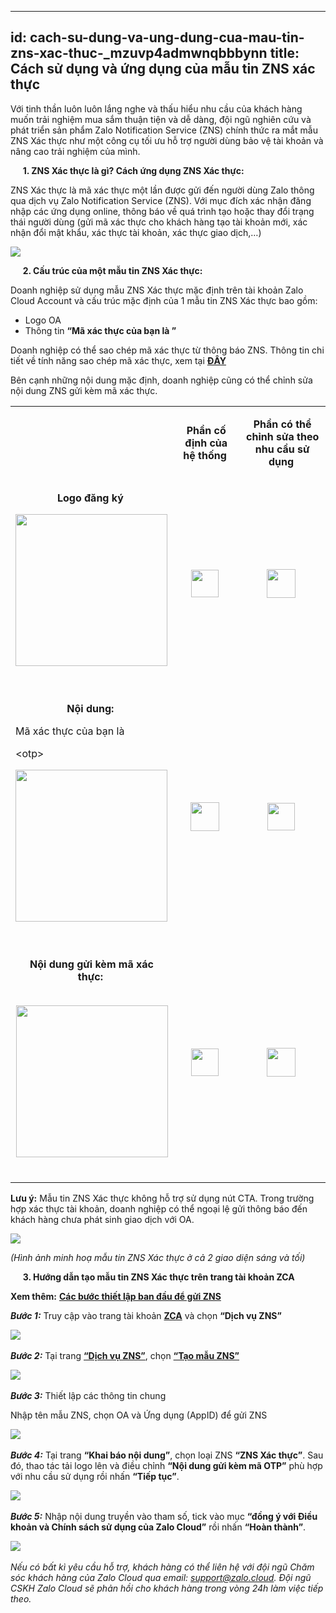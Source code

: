 
---
id: cach-su-dung-va-ung-dung-cua-mau-tin-zns-xac-thuc-_mzuvp4admwnqbbbynn
title: Cách sử dụng và ứng dụng của mẫu tin ZNS xác thực 
---
Với tinh thần luôn luôn lắng nghe và thấu hiểu nhu cầu của khách hàng muốn trải nghiệm mua sắm thuận tiện và dễ dàng, đội ngũ nghiên cứu và phát triển sản phẩm Zalo Notification Service (ZNS) chính thức ra mắt mẫu ZNS Xác thực như một công cụ tối ưu hỗ trợ người dùng bảo vệ tài khoản và nâng cao trải nghiệm của mình. 

     **1. ZNS Xác thực là gì? Cách ứng dụng ZNS Xác thực:** 

ZNS Xác thực là mã xác thực một lần được gửi đến người dùng Zalo thông qua dịch vụ Zalo Notification Service (ZNS). Với mục đích xác nhận đăng nhập các ứng dụng online, thông báo về quá trình tạo hoặc thay đổi trạng thái người dùng (gửi mã xác thực cho khách hàng tạo tài khoản mới, xác nhận đổi mật khẩu, xác thực tài khoản, xác thực giao dịch,…) 

![](https://stc-oa.zdn.vn/uploads/bc9ff84938b6177ec056ad11aabbd7f2.png)

     **2. Cấu trúc của một mẫu tin ZNS Xác thực:** 

Doanh nghiệp sử dụng mẫu ZNS Xác thực mặc định trên tài khoản Zalo Cloud Account và cấu trúc mặc định của 1 mẫu tin ZNS Xác thực bao gồm: 

*   Logo OA 
*   Thông tin **“Mã xác thực của bạn là <otp>”** 

Doanh nghiệp có thể sao chép mã xác thực từ thông báo ZNS. Thông tin chi tiết về tính năng sao chép mã xác thực, xem tại [**ĐÂY**](https://zalo.cloud/blog/cap-nhat-kha-nang-sao-chep-doi-voi-mau-zns-xac-thuc/erub6bg47kawnvqnk) 

Bên cạnh những nội dung mặc định, doanh nghiệp cũng có thể chỉnh sửa nội dung ZNS gửi kèm mã xác thực. 

<table><tbody><tr><td><p style="margin-left:0px;">&nbsp;</p></td><td><p style="margin-left:0px;text-align:center;"><strong>Phần cố định của hệ thống</strong><span style="color:rgb(0,120,212);">&nbsp;</span></p></td><td><p style="margin-left:0px;text-align:center;"><strong>Phần có thể chỉnh sửa theo nhu cầu sử dụng</strong><span style="color:rgb(0,120,212);">&nbsp;</span></p></td></tr><tr><td><p style="margin-left:0px;text-align:center;"><strong>Logo đăng ký</strong><span style="color:rgb(0,120,212);">&nbsp;</span></p><p style="margin-left:0px;"><img class="image_resized" style="width:243px;" src="https://stc-oa.zdn.vn/uploads/c12c01a6a2ae55ce0fc01486e4648c0c.png">&nbsp;</p></td><td><p style="margin-left:0px;text-align:center;"><img class="image_resized" style="width:44px;" src="https://stc-oa.zdn.vn/uploads/48dca6d085589412dc674bdacab21356.png">&nbsp;</p></td><td><p style="margin-left:0px;text-align:center;"><img class="image_resized" style="width:46px;" src="https://stc-oa.zdn.vn/uploads/aff4f9e3fc3b3dc2b53bd35fe0fdcf9b.png">&nbsp;</p></td></tr><tr><td><p style="margin-left:0px;text-align:center;"><strong>Nội dung:</strong><span style="color:rgb(0,120,212);">&nbsp;</span></p><p style="margin-left:0px;">Mã xác thực của bạn là&nbsp;</p><p style="margin-left:0px;">&lt;otp&gt;&nbsp;</p><p style="margin-left:0px;"><img class="image_resized" style="width:243px;" src="https://stc-oa.zdn.vn/uploads/7bbd4cb6d07beb06026b99abedd2961e.png">&nbsp;</p></td><td><p style="margin-left:0px;text-align:center;"><img class="image_resized" style="width:46px;" src="https://stc-oa.zdn.vn/uploads/9e596c24460ba39c0d93c59f7449b8ed.png">&nbsp;</p></td><td><p style="margin-left:0px;text-align:center;"><img class="image_resized" style="width:44px;" src="https://stc-oa.zdn.vn/uploads/178e3d805c9a0fd9c5ad95e4efafa1c3.png">&nbsp;</p></td></tr><tr><td><p style="margin-left:0px;text-align:center;"><strong>Nội dung gửi kèm mã xác thực:</strong><span style="color:rgb(0,120,212);">&nbsp;</span></p><p style="margin-left:0px;text-align:center;">&nbsp;<br><img class="image_resized" style="width:243px;" src="https://stc-oa.zdn.vn/uploads/fd570f0d04e02aed9563b0edeccfe8c5.png">&nbsp;</p></td><td><p style="margin-left:0px;text-align:center;"><img class="image_resized" style="width:44px;" src="https://stc-oa.zdn.vn/uploads/ccfa2437879f54b0a323eaed34da4e3c.png">&nbsp;</p></td><td><p style="margin-left:0px;text-align:center;"><img class="image_resized" style="width:46px;" src="https://stc-oa.zdn.vn/uploads/f58ad0f0d4a2c61d7042197cbebe6e79.png">&nbsp;</p></td></tr></tbody></table>

**Lưu ý:** Mẫu tin ZNS Xác thực không hỗ trợ sử dụng nút CTA. Trong trường hợp xác thực tài khoản, doanh nghiệp có thể ngoại lệ gửi thông báo đến khách hàng chưa phát sinh giao dịch với OA.  

![](https://stc-oa.zdn.vn/uploads/0fda1184d57035a621a484d173c4f1ab.png)

_(Hình ảnh minh hoạ mẫu tin ZNS Xác thực ở cả 2 giao diện sáng và tối)_ 

     **3. Hướng dẫn tạo mẫu tin ZNS Xác thực trên trang tài khoản ZCA** 

**Xem thêm:** [**Các bước thiết lập ban đầu để gửi ZNS**](https://zalo.cloud/zns/guidelines/set-up)

_**Bước 1:**_ Truy cập vào trang tài khoản [**ZCA**](https://account.zalo.cloud/spending/overview) và chọn **“Dịch vụ ZNS”** 

![](https://stc-oa.zdn.vn/uploads/e8bd8069b8b228fcb09ddac86927ff65.png) 

_**Bước 2:**_ Tại trang [**“Dịch vụ ZNS”**](https://account.zalo.cloud/9GUDMAJZZREQ9MZP/tool/zns/manage/template), chọn [**“Tạo mẫu ZNS”**](https://account.zalo.cloud/tool/zns/createTemplate)

![](https://stc-oa.zdn.vn/uploads/b65fbf3254201d2f1a439793d095d43c.png) 

_**Bước 3:**_ Thiết lập các thông tin chung 

Nhập tên mẫu ZNS, chọn OA và Ứng dụng (AppID) để gửi ZNS 

![](https://stc-oa.zdn.vn/uploads/2ec2dd87befdda0612c275efbedf4f83.png) 

_**Bước 4:**_ Tại trang **“Khai báo nội dung”**, chọn loại ZNS **“ZNS Xác thực”**. Sau đó, thao tác tải logo lên và điều chỉnh **“Nội dung gửi kèm mã OTP”** phù hợp với nhu cầu sử dụng rồi nhấn **“Tiếp tục”**. 

![](https://stc-oa.zdn.vn/uploads/3436683c88056aabccb842978f11d2a8.png) 

_**Bước 5:**_ Nhập nội dung truyền vào tham số, tick vào mục **“đồng ý với Điều khoản và Chính sách sử dụng của Zalo Cloud”** rồi nhấn **“Hoàn thành”**. 

![](https://stc-oa.zdn.vn/uploads/da993decbb75dbdc27f768d08ee12218.png) 

_Nếu có bất kì yêu cầu hỗ trợ, khách hàng có thể liên hệ với đội ngũ Chăm sóc khách hàng của Zalo Cloud qua email:_ [_support@zalo.cloud_](mailto:support@zalo.cloud)_. Đội ngũ CSKH Zalo Cloud sẽ phản hồi cho khách hàng trong vòng 24h làm việc tiếp theo._
